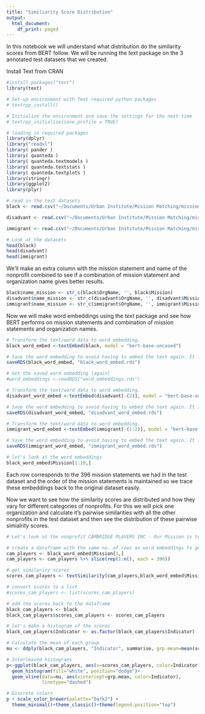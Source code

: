 ```yaml
---
title: "Similiarity Score Distribution"
output:
  html_document:
    df_print: paged
---
```


In this notebook we will understand what distribution do the similarity scores from BERT follow. We will be running the *text* package on the 3 annotated test datasets that we created.

Install Text from CRAN
```r
#install.packages("text")
library(text)
```

```r
# Set-up environment with Text required python packages
# textrpp_install()

# Initialize the environment and save the settings for the next time
# textrpp_initialize(save_profile = TRUE)
```
```r
# loading in required packages
library(dplyr)
library("readxl")
library( pander )
library( quanteda )
library( quanteda.textmodels )
library( quanteda.textstats )
library( quanteda.textplots )
library(stringr)
library(ggplot2)
library(plyr)
```

```r
# read in the test datasets
black <- read.csv("~/Documents/Urban Institute/Mission Matching/missionmatchR/test_datasets/black_annotated.csv")

disadvant <- read.csv("~/Documents/Urban Institute/Mission Matching/missionmatchR/test_datasets/disadvantaged_annotated.csv")

immigrant <- read.csv("~/Documents/Urban Institute/Mission Matching/missionmatchR/test_datasets/immigrant_annotated.csv")
```

```r
# Look at the datasets
head(black)
head(disadvant)
head(immigrant)
```

We'll make an extra column with the mission statement and name of the nonprofit combined to see if a combination of mission statement and organization name gives better results.

```r
black$name_mission <- str_c(black$OrgName, '', black$Mission)
disadvant$name_mission <- str_c(disadvant$OrgName, '', disadvant$Mission)
immigrant$name_mission <- str_c(immigrant$OrgName, '', immigrant$Mission)
```

Now we will make word embeddings using the *text* package and see how BERT performs on mission statements and combination of mission statements and organization names.

```r
# Transform the text/word data to word embedding.
black_word_embed <-textEmbed(black, model = "bert-base-uncased")

# Save the word embedding to avoid having to embed the text again. It is good practice to save output from analyses that take a lot of time to compute, which is often the case when analyzing text data.
saveRDS(black_word_embed, "black_word_embed.rds")

# Get the saved word embedding (again)
#word_embeddings <-readRDS("word_embeddings.rds")
```


```r
# Transform the text/word data to word embedding.
disadvant_word_embed <-textEmbed(disadvant[-(2)], model = "bert-base-uncased")

# Save the word embedding to avoid having to embed the text again. It is good practice to save output from analyses that take a lot of time to compute, which is often the case when analyzing text data.
saveRDS(disadvant_word_embed, "disadvant_word_embed.rds")

# Transform the text/word data to word embedding.
immigrant_word_embed <-textEmbed(immigrant[-(1:2)], model = "bert-base-uncased")

# Save the word embedding to avoid having to embed the text again. It is good practice to save output from analyses that take a lot of time to compute, which is often the case when analyzing text data.
saveRDS(immigrant_word_embed, "immigrant_word_embed.rds")
```

```r
# let's look at the word embeddings
black_word_embed$Mission[1:10,]
```
Each row corresponds to the 396 mission statements we had in the test dataset and the order of the mission statements is maintained so we trace these embeddings back to the original dataset easily.

Now we want to see how the similarity scores are distributed and how they vary for different categories of nonprofits. For this we will pick one organization and calculate it's pairwise similarities with all the other nonprofits in the test dataset and then see the distribution of these pairwise simialrity scores.

```r
# Let's look at the nonprofit CAMBRIDGE PLAYERS INC - Our Mission is to educate individuals from all walks of life and backgrounds about the history of African Americans and to examine and tell the stories of a still marginalized population in America Theater.  Guided by the Black Hollywood Legends

# create a dataframe with the same no. of rows as word embeddings to get similairty scores with all the other nonprofits
cam_players <- black_word_embed$Mission[1,]
cam_players <- cam_players %>% slice(rep(1:n(), each = 396))

# get similarity scores
scores_cam_players <- textSimilarity(cam_players,black_word_embed$Mission)

# convert scores to a list
#scores_cam_players <- list(scores_cam_players)

# add the scores back to the dataframe
black_cam_players <- black
black_cam_players$scores_cam_players <- scores_cam_players
```

```r
# let's make a histogram of the scores
black_cam_players$Indicator <- as.factor(black_cam_players$Indicator)

# Calculate the mean of each group
mu <- ddply(black_cam_players, "Indicator", summarise, grp.mean=mean(scores_cam_players))

# Interleaved histograms
p<-ggplot(black_cam_players, aes(x=scores_cam_players, color=Indicator)) +
  geom_histogram(fill="white", position="dodge")+
  geom_vline(data=mu, aes(xintercept=grp.mean, color=Indicator),
             linetype="dashed")

# Discrete colors
p + scale_color_brewer(palette="Dark2") +
  theme_minimal()+theme_classic()+theme(legend.position="top")

```

